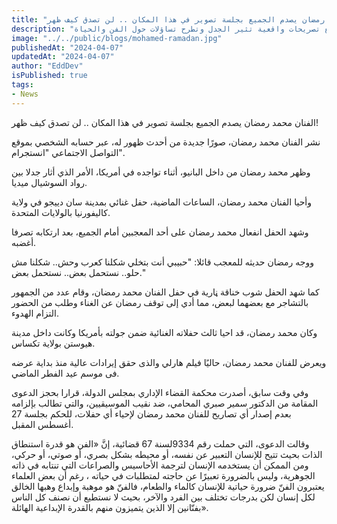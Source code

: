 ```yaml
---
title: "الفنان محمد رمضان يصدم الجميع بجلسة تصوير في هذا المكان .. لن تصدق كيف ظهر!"
description: "محمد رمضان يُثير جدلاً بصورة داخل بانيو في أمريكا ويشهد حفلًا غنائيًا في كاليفورنيا، مع تصريحات واقعية تثير الجدل وتطرح تساؤلات حول الفن والحياة."
image: "../../public/blogs/mohamed-ramadan.jpg"
publishedAt: "2024-04-07"
updatedAt: "2024-04-07"
author: "EddDev"
isPublished: true
tags:
- News
---
```


الفنان محمد رمضان يصدم الجميع بجلسة تصوير في هذا المكان .. لن تصدق كيف ظهر!

نشر الفنان محمد رمضان، صورًا جديدة من أحدث ظهور له، عبر حسابه الشخصي بموقع التواصل الاجتماعي "انستجرام".

وظهر محمد رمضان من داخل البانيو، أثناء تواجده في أمريكا، الأمر الذي أثار جدلا بين رواد السوشيال ميديا.

وأحيا الفنان محمد رمضان، الساعات الماضية، حفل غنائي بمدينة سان دييجو في ولاية كاليفورنيا بالولايات المتحدة.

وشهد الحفل انفعال محمد رمضان على أحد المعجبين أمام الجميع، بعد ارتكابه تصرفا أغضبه.

ووجه رمضان حديثه للمعجب قائلا: "حبيبي أنت بتخلي شكلنا كعرب وحش.. شكلنا مش حلو.. نستحمل بعض.. نستحمل بعض."

كما شهد الحفل شوب خناقة ڼارية في حفل الفنان محمد رمضان، وقام عدد من الجمهور بالتشاجر مع بعضهما لبعض، مما أدي إلى توقف رمضان عن الغناء وطلب من الحضور التزام الهدوء.

وكان محمد رمضان، قد احيا ثالث حفلاته الغنائية ضمن جولته بأمريكا وكانت داخل مدينة هيوستن بولاية تكساس.

ويعرض للفنان محمد رمضان، حاليًا فيلم هارلي والذى حقق إيرادات عالية منذ بداية عرضه فى موسم عيد الفطر الماضي.

وفي وقت سابق، أصدرت محكمة القضاء الإداري بمجلس الدولة، قرارا بحجز الدعوى المقامة من الدكتور سمير صبري المحامي، ضد نقيب الموسيقيين، والتي تطالب بإلزامه بعدم إصدار أي تصاريح للفنان محمد رمضان لإحياء أي حفلات، للحكم بجلسة 27 أغسطس المقبل.

وقالت الدعوى، التي حملت رقم 9334لسنة 67 قضائية، إنَّ «الفن هو قدرة استنطاق الذات بحيث تتيح للإنسان التعبير عن نفسه، أو محيطه بشكل بصري، أو صوتي، أو حركي، ومن الممكن أن يستخدمه الإنسان لترجمة الأحاسيس والصراعات التي تنتابه في ذاته الجوهرية، وليس بالضرورة تعبيرًا عن حاجته لمتطلبات في حياته ، رغم أن بعض العلماء يعتبرون الفنّ ضرورة حياتية للإنسان كالماء والطعام، فالفنّ هو موهبة وإبداع وهبها الخالق لكل إنسان لكن بدرجات تختلف بين الفرد والآخر، بحيث لا نستطيع أن نصنف كل الناس بفنّانين إلا الذين يتميزون منهم بالقدرة الإبداعية الهائلة».
